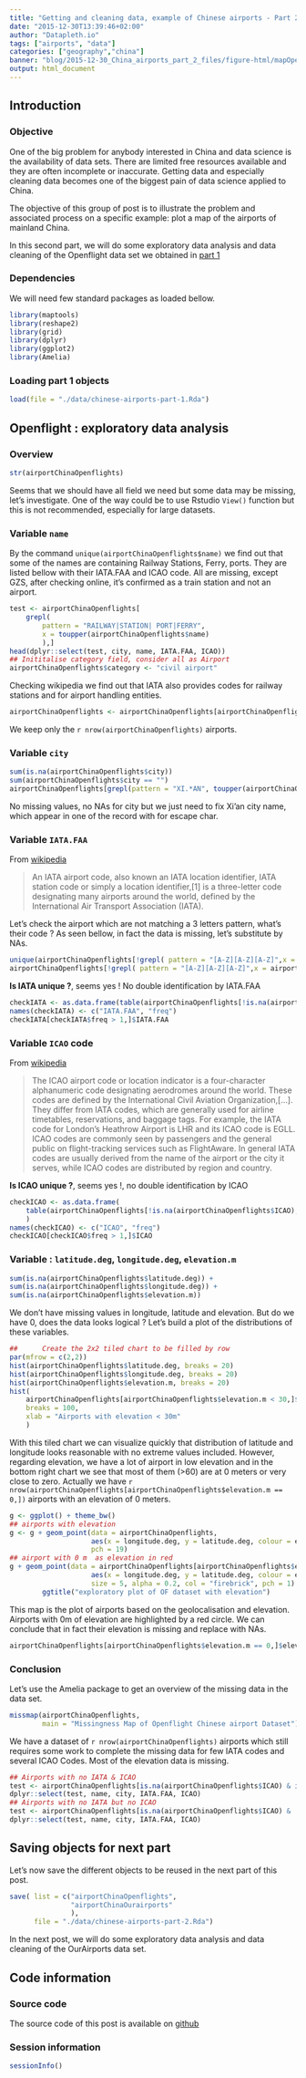 ```yaml
---
title: "Getting and cleaning data, example of Chinese airports - Part 2/5"
date: "2015-12-30T13:39:46+02:00"
author: "Datapleth.io"
tags: ["airports", "data"]
categories: ["geography","china"]
banner: "blog/2015-12-30_China_airports_part_2_files/figure-html/mapOpenflight-1.png"
output: html_document
---
```




## Introduction
### Objective  
One of the big problem for anybody interested in China and data science is the 
availability of data sets. There are limited free resources available and they 
are often incomplete or inaccurate. Getting data and especially cleaning data
becomes one of the biggest pain of data science applied to China.

The objective of this group of post is to illustrate the problem and associated
process on a specific example: plot a map of the airports of mainland China.

In this second part, we will do some exploratory data analysis and data cleaning
of the Openflight data set we obtained in
[part 1](https://datapleth.io/blog/2015/12/29/2015-12-29_china_airports_part_1/)


### Dependencies
We will need few standard packages as loaded bellow.

```r
library(maptools)
library(reshape2)
library(grid)
library(dplyr)
library(ggplot2)
library(Amelia)
```

### Loading part 1 objects


```r
load(file = "./data/chinese-airports-part-1.Rda")
```


## Openflight : exploratory data analysis

### Overview

```r
str(airportChinaOpenflights)
```

Seems that we should have all field we need but some data may be missing, let's investigate. One of the way could be to use Rstudio `View()` function but this is not recommended, especially for large datasets. 


### Variable `name`  
By the command `unique(airportChinaOpenflights$name)` we find out that some of the names are containing Railway Stations, Ferry, ports. They are listed bellow with their IATA.FAA and ICAO code. All are missing, except GZS, after checking online, it's confirmed as a train station and not an airport.

```r
test <- airportChinaOpenflights[
    grepl(
        pattern = "RAILWAY|STATION| PORT|FERRY",
        x = toupper(airportChinaOpenflights$name)
        ),]
head(dplyr::select(test, city, name, IATA.FAA, ICAO))
## Inititalise category field, consider all as Airport
airportChinaOpenflights$category <- "civil airport"
```

Checking wikipedia we find out that IATA also provides codes for railway stations and for airport handling entities.

```r
airportChinaOpenflights <- airportChinaOpenflights[airportChinaOpenflights$category == "civil airport",]
```
We keep only the `r nrow(airportChinaOpenflights)` airports.

### Variable `city`  
```r
sum(is.na(airportChinaOpenflights$city))
sum(airportChinaOpenflights$city == "")
airportChinaOpenflights[grepl(pattern = "XI.*AN", toupper(airportChinaOpenflights$city)),]$city <- "Xi'an"
```
No missing values, no NAs for city but we just need to fix Xi'an city name, which appear in one of the record with for escape char.

### Variable `IATA.FAA`
From [wikipedia](https://en.wikipedia.org/wiki/International_Air_Transport_Association_airport_code)  

> An IATA airport code, also known an IATA location identifier, IATA station code or simply a location identifier,[1] is a three-letter code designating many airports around the world, defined by the International Air Transport Association (IATA).

Let's check the airport which are not matching a 3 letters pattern, what's their code ? As seen bellow, in fact the data is missing, let's substitute by NAs.

```r
unique(airportChinaOpenflights[!grepl( pattern = "[A-Z][A-Z][A-Z]",x = airportChinaOpenflights$IATA.FAA),]$IATA.FAA)
airportChinaOpenflights[!grepl( pattern = "[A-Z][A-Z][A-Z]",x = airportChinaOpenflights$IATA.FAA),]$IATA.FAA <- NA
```

**Is IATA unique ?**, seems yes ! No double identification by IATA.FAA  
```r
checkIATA <- as.data.frame(table(airportChinaOpenflights[!is.na(airportChinaOpenflights$IATA.FAA),]$IATA.FAA))
names(checkIATA) <- c("IATA.FAA", "freq")
checkIATA[checkIATA$freq > 1,]$IATA.FAA
```



### Variable `ICAO` code

From [wikipedia](https://en.wikipedia.org/wiki/International_Civil_Aviation_Organization_airport_code)  

> The ICAO airport code or location indicator is a four-character alphanumeric 
code designating aerodromes around the world. These codes are defined by the 
International Civil Aviation Organization,[...]. They differ from IATA codes,
which are generally used for airline timetables, reservations, and baggage tags.
For example, the IATA code for London's Heathrow Airport is LHR and its ICAO 
code is EGLL. ICAO codes are commonly seen by passengers and the general public
on flight-tracking services such as FlightAware. In general IATA codes are
usually derived from the name of the airport or the city it serves, while ICAO
codes are distributed by region and country.



**Is ICAO unique ?**, seems yes !, no double identification by ICAO
```r
checkICAO <- as.data.frame(
    table(airportChinaOpenflights[!is.na(airportChinaOpenflights$ICAO),]$ICAO)
    )
names(checkICAO) <- c("ICAO", "freq")
checkICAO[checkICAO$freq > 1,]$ICAO
```

### Variable : `latitude.deg`, `longitude.deg`, `elevation.m`
```r
sum(is.na(airportChinaOpenflights$latitude.deg)) + 
sum(is.na(airportChinaOpenflights$longitude.deg)) +
sum(is.na(airportChinaOpenflights$elevation.m))
```
We don't have missing values in longitude, latitude and elevation. But do we have 0, does the data looks logical ? Let's build a plot of the distributions of these variables.

```r
##      Create the 2x2 tiled chart to be filled by row
par(mfrow = c(2,2))
hist(airportChinaOpenflights$latitude.deg, breaks = 20)
hist(airportChinaOpenflights$longitude.deg, breaks = 20)
hist(airportChinaOpenflights$elevation.m, breaks = 20)
hist(
    airportChinaOpenflights[airportChinaOpenflights$elevation.m < 30,]$elevation.m,
    breaks = 100, 
    xlab = "Airports with elevation < 30m"
    )
```

With this tiled chart we can visualize quickly that distribution of latitude and longitude looks reasonable with no extreme values included. However, regarding elevation, we have a lot of airport in low elevation and in the bottom right chart we see that most of them (>60) are at 0 meters or very close to zero. Actually we have  `r nrow(airportChinaOpenflights[airportChinaOpenflights$elevation.m == 0,])` airports with an elevation of 0 meters.

```r
g <- ggplot() + theme_bw()
## airports with elevation
g <- g + geom_point(data = airportChinaOpenflights,
                    aes(x = longitude.deg, y = latitude.deg, colour = elevation.m),
                    pch = 19)
## airport with 0 m  as elevation in red
g + geom_point(data = airportChinaOpenflights[airportChinaOpenflights$elevation.m == 0,], 
                    aes(x = longitude.deg, y = latitude.deg, colour = elevation.m),
                    size = 5, alpha = 0.2, col = "firebrick", pch = 1) +
        ggtitle("exploratory plot of OF dataset with elevation")
```

This map is the plot of airports based on the geolocalisation and elevation. 
Airports with 0m of elevation are highlighted by a red circle. We can conclude
that in fact their elevation is missing and replace with NAs.

```r
airportChinaOpenflights[airportChinaOpenflights$elevation.m == 0,]$elevation.m <- NA
```

### Conclusion
Let's use the Amelia package to get an overview of the missing data in the data set.

```r
missmap(airportChinaOpenflights, 
        main = "Missingness Map of Openflight Chinese airport Dataset")
```

We have a dataset of `r nrow(airportChinaOpenflights)` airports which still 
requires some work to complete the missing data for few IATA codes and several
ICAO Codes. Most of the elevation data is missing.


```r
## Airports with no IATA & ICAO
test <- airportChinaOpenflights[is.na(airportChinaOpenflights$ICAO) & is.na(airportChinaOpenflights$IATA.FAA),]
dplyr::select(test, name, city, IATA.FAA, ICAO)
## Airports with no IATA but no ICAO
test <- airportChinaOpenflights[is.na(airportChinaOpenflights$ICAO) & !is.na(airportChinaOpenflights$IATA.FAA),]
dplyr::select(test, name, city, IATA.FAA, ICAO)
```

## Saving objects for next part
Let's now save the different objects to be reused in the next part of this post.

```r
save( list = c("airportChinaOpenflights", 
               "airportChinaOurairports"
               ),
      file = "./data/chinese-airports-part-2.Rda")
```

In the next post, we will do some exploratory data analysis and data cleaning of the OurAirports data set.




## Code information

### Source code

The source code of this post is available on [github](https://github.com/longwei66/datapleth/blob/master/content/blog/2015-12-30_China_airports_part_2.Rmd)

### Session information

```r
sessionInfo()
```





